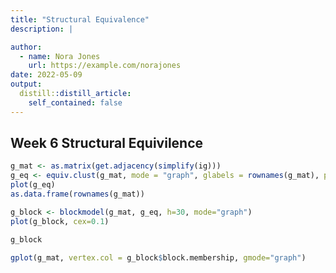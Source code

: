 ```yaml
---
title: "Structural Equivalence"
description: |

author:
  - name: Nora Jones
    url: https://example.com/norajones
date: 2022-05-09
output:
  distill::distill_article:
    self_contained: false
---
```


## Week 6 Structural Equivilence 


```r
g_mat <- as.matrix(get.adjacency(simplify(ig)))
g_eq <- equiv.clust(g_mat, mode = "graph", glabels = rownames(g_mat), plabels = rownames(g_mat))
plot(g_eq)
as.data.frame(rownames(g_mat))
```




```r
g_block <- blockmodel(g_mat, g_eq, h=30, mode="graph")
plot(g_block, cex=0.1)
```

```r
g_block
```

```r
gplot(g_mat, vertex.col = g_block$block.membership, gmode="graph")
```





